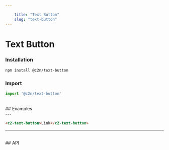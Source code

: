 ```yaml
---
    
    title: "Text Button"
    slug: "text-button"
---
```




# Text Button

### Installation

```bash tag=CodeBlock
npm install @c2n/text-button
```

### Import

```typescript tag=CodeBlock
import '@c2n/text-button'
```

<br />
## Examples
<br />
---

```html tag=MdxCodeBlock,compack=true,component=c2-text-button
<c2-text-button>Link</c2-text-button>
```

---

<br />
## API

<ApiTable componentTag="c2-text-button"></ApiTable>
